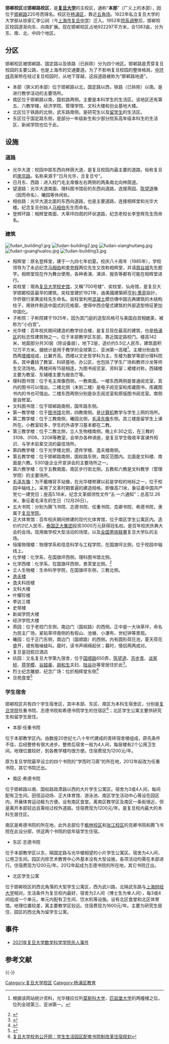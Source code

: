 {{Infobox University Campus
 |大学名称 = 复旦大学
 |校区 = 邯郸校区
 |标题色 = #245AA5
 |图片 = FuDanUni.jpg
 |图片尺寸 = 200px
 |图片名称 = 邯郸路校区正校门
 |通称 = 本部
 |俗称 =
 |又名 =
 |建立时间 = 1922年
 |停用时间 =
 |地址 = 中国上海市邯郸路220号
 |面积 = 1383亩
 |类型 = 主校区
 |用途 =
 |包含学院 =
 |教师 =
 |学生 =
 |著名建筑 =
 |设计 = 
 |保护单位 = 上海市优秀历史建筑
 |原址 =
 |邮编 =
 |交通= [[上海轨道交通18号线|上海轨道交通18号线]][[复旦大学站|复旦大学站]]
 |网站 =
 |附注 =
 |地图 =
 |地图尺寸 =
 |地图名称 =
}}

{{上海市优秀历史建筑
 |省区市 = 上海市
 |名称 = 复旦大学历史建筑群
 |编号 = 4G009
 |时代 = 1921年-1950年
 |所在 = [[上海市|上海市]][[杨浦区|杨浦区]]
 |公布 = 2004年
}}
'''邯郸校区'''或'''邯郸路校区'''，是'''[[复旦大学|复旦大学]]'''的主校区，通称“'''本部'''”（广义上的本部），因位于[[邯郸路_(上海)|邯郸路]]220号而得名。校区在[[杨浦区|杨浦区]]，靠近[[江湾五角场|五角场]]。1922年私立复旦大学的大学部从徐家汇李公祠（今[[上海市复旦中学|上海市复旦中学]]）迁入。1952年[[院系调整|院系调整]]后，邯郸校区校园逐渐向东、向南扩展。现在邯郸校区占地922297平方米，合1383亩，分为东、南、北、中四个地区。
==分区==
邯郸校区被邯郸路、国定路以及铁路（已拆除）分为四个地区。邯郸路是贯穿复旦校园的主要公路，也是上海市的交通要道。为了不影响复旦校园的整体格局，[[上海中环线|中环线]]高架桥在经过复旦校园时，从地下穿越，这段道路被称为“邯郸路地道”。
* 本部（狭义的本部）位于邯郸路以北，国定路以西，铁路（已拆除）以南。是进行教学活动的主要场所。
* 南区位于邯郸路以南，国权路两侧。主要是本科学生的生活区。该地区还有第五、六教学楼，经济学院、管理学院、文科大楼和创业基地大楼。
* 北区位于铁路的北侧，武东路南侧。是研究生以及[[留学生|留学生]]的生活区。
* 东区位于国定路东侧，是部分一年级新生和少部分院系高年级本科生的生活区，新闻学院也位于此。

==设施==
===道路===

*光华大道：校园中部东西向林荫大道，是复旦校园内最主要的道路，俗称复旦的[[南京路_(上海市)|南京路]]。名称来源于“日月光华，旦复旦兮”。
*日月东、西路：进入校门毛主席像左右两侧的两条南北向林荫道。
*望道路：光华大道南面、理科图书馆前的东西向道路，连接燕园、[[陈望道|陈望道]]像（因而命名）、曦园等休闲处。
*相伯路：光华大道北面的东西向道路，也是主要道路，连接相辉堂和光华大楼。纪念复旦创始人[[马相伯|马相伯]]先生而命名。
*登辉环路：相辉堂南面、大草坪四周的环状道路，纪念老校长李登辉先生而命名。

===建筑===
[[File:fudan_building1.jpg|thumb]]
[[File:fudan-building2.jpg|thumb]]
[[File:fudan-xianghuitang.jpg|thumb]]
[[File:fudan-guanghualou.jpg|thumb]]
[[File:fudan-building3.jpg|thumb]]
*相辉堂：原名登辉堂，建于一九四七年初夏。校庆八十周年（1985年），学校领导为了永远纪念[[马相伯|马相伯]]和[[李登辉_(复旦大学校长)|李登辉]]两位先生又改称相辉堂，并请[[周谷城|周谷城]]先生题字。相辉堂现在作为舞台使用，各种表演、演讲、报告等都有可能在相辉堂进行。
* 奕柱堂：現為[[复旦大学校史馆|复旦大学校史馆]]，又稱“700号楼”、奕柱堂、仙舟馆，是复旦大学邯鄲校區最早的建筑。奕柱堂建於1921年，由美國建築師[[亨利·墨菲|亨利·墨菲]]設計，华侨银行家黄奕柱先生命名。奕柱堂利用[[混凝土|混凝土]]模仿傳中国古典建筑的木结构柱子，用铁件制造中国式的花格窗，使得中西合璧式建筑的外部造型特征更加中国化。
* 子彬院：子彬院建于1925年，因为其门庭的造型风格可与美国白宫相媲美，被称为“小白宫”。
*光华楼：百年校庆期间建造的教学综合楼，是复旦现在最高的建筑，也是[[杨浦区|杨浦区]]的标志性建筑物之一。位于本部教学区东部，靠近国定路校门。楼高142米，地面部分共30层（除设备层），地下2层，造价约5.5亿人民币，建筑面积12万平方米。据统计是用于教学的全球第三、亚洲第一高楼<ref>{{cite web |url=http://www.emporis.com/en/bu/sk/st/tp/ty/ed/ |title=存档副本 |accessdate=2007-06-15  |deadurl=yes |archiveurl=https://web.archive.org/web/20070426040240/http://www.emporis.com/en/bu/sk/st/tp/ty/ed/ |archivedate=2007-04-26 }} 根据该网站统计资料，光华楼应位列[[莫斯科大学|莫斯科大学]]、[[匹兹堡大学|匹兹堡大学]]的两幢楼之后，位列全球第三、亚洲第一。</ref>。主楼分别由东西两[[塔楼|塔楼]]组成，比翼齐高。西楼以文史哲学科为主，东楼为数学等部分理科院系，其中囊括了教室、科研基地、办公区，也包括了学生广场和教师沙龙等师生交流场地。两楼间有15层相连，为图书阅览室、资料室；裙楼对称，西辅楼主要为教室、东辅楼主要为报告厅等。
*理科图书馆：位于毛主席像西侧，一教南面。一楼东西两侧是普通阅览室，其内的图书可以借出。二楼北侧（未到二楼）是电子阅览室和库藏图书，库藏图书内的书也可借出。二楼东西两侧分别是杂志阅览室和原版图书阅览室。南侧是自修室。
*文科图书馆：位于邯郸路南侧，国年路东侧。
*第一教学楼：位于[[图书馆|图书馆]]北侧，四教南侧。是[[计算机|计算机]]教学与学生上网的场所。
*第二教学楼：位于三教南侧，曦园北侧，[[毛泽东塑像|毛泽东像]]东侧。其三楼是留学生上课所在。小教室较多，学生的外语学习基本都在二教。
*第三教学楼：位于二教北侧，立人生物楼南侧。晚上6:30之后，在三教的3108、3106、3208等教室，会举办各种讲座，是复旦学生吸收丰富课外知识、与学术前辈交流的最佳场所。
*第四教学楼：位于光学楼北侧，遗传学楼、逸夫楼南侧。
*第五教学楼：位于邯郸路南侧，国权路东侧，南区范围内。北面是文科楼、南面是六教。5301是企业开宣讲会的主要场所之一。
*第六教学楼：位于五教南面，南区步行街北侧。五教和六教是文科教学（管理学院）的主要场所。
*[[毛泽东塑像|毛泽东像]]：为不戴帽背手站像，在光华楼修建以前是学校的地标之一，位于校园中轴线上。采用了文革时期普遍的建造规格，即像高7.1米，象征着中国共产党七一建党日；座高5.16米，纪念文革纲领性文件“五·一六通知”；总高12.26米，象征着毛泽东的生日（12月26日）。
*五大书院：分别为腾飞书院、志德书院、任重书院、克卿书院、希德书院，隶属于[[复旦学院|复旦学院]]。
*正大体育馆：百年校庆期间修建的现代化体育馆，位于南区学生公寓区内。造价约2亿人民币，[[泰国|泰国]][[正大集团|正大集团]]投资3000万元获得冠名权。是百年校庆庆典大会的会场。现用做学校大型活动的场馆，以及[[全国男排联赛|全国男排联赛]]复旦大学队的主场。
*恒隆物理楼：物理学系和信息科学与工程学院，在国旗坪北侧，位于校园中轴线上。
*化学楼：化学系，在国旗坪西侧，理科图书馆北侧。
*化学西楼：化学系，在国旗坪西侧，景芙堂北侧。<ref>{{Cite_news |author1=申宁 |date=2017年3月28日<!--2017年03月28日13:23--> |title=复旦大学一化学实验室发生爆炸 一学生受伤--教育--人民网 |url=http://edu.people.com.cn/n1/2017/0328/c367001-29174822.html |dead-url=no |format=html |editor1=申宁 |editor2=林露 |department=教育 |newspaper=edu.people.com.cn |type= |series=本网原创 |language=zh-Hans |volume= |issue=1 |others= |edition=1st |location=北京 |publisher=人民网 |publication-date=2017年3月28日 |agency=人民网 |page=1 |id= |archive-url=https://web.archive.org/web/20170329050841/http://edu.people.com.cn/n1/2017/0328/c367001-29174822.html |archive-date=2017年3月29日 |access-date=2017-03-29 |via= |registration= |subscription= |lay-url= |lay-source= |lay-date= |quote=人民网北京3月28日电（记者申宁）据复旦大学官微消息 |postscript= |ref= }}{{Cite_news |author1=刘晓晶 |date=2017-03-28<!--2017-3-28 09:56:20--> |title=复旦大学一实验室昨晚发生事故 一学生手部受伤-刘晓晶,西楼,师生,疑似,警钟长鸣,实验室,常抓不懈,事故,实验,报称,-上海频道-东方网 |url=http://sh.eastday.com/m/20170328/u1ai10463374.html |dead-url=no |format=html |editor11=李婉怡 |department=上海频道 |newspaper=sh.eastday.com |type= |series=滚动新闻 |language=zh-Hans |volume= |issue=1 |others= |edition=1st |location=上海 |publisher=东方网 |publication-date=2017-03-28 |agency=东方网 |page=1 |id= |archive-url=https://web.archive.org/web/20170329050957/http://sh.eastday.com/m/20170328/u1ai10463374.html |archive-date=2017-03-29 |access-date=2017-03-29 |via= |registration= |subscription= |lay-url= |lay-source= |lay-date= |quote=据复旦大学官方消息，3月27日19时许，复旦大学化学西楼一实验室发生烟雾报警，同时有学生报称在楼内听到疑似轻微爆炸声。 |postscript= |ref= }}</ref>
*立人生物楼：生命科学学院，在国旗坪东侧，三教北侧。
*[[逸夫楼|逸夫楼]]
*逸夫科技楼
*文科大楼
*叶耀珍楼
*李达三楼
*史带楼
*新闻学院大楼
*经济学院大楼
*燕园：位于老校门东侧，南边门（国权路）的西侧。正中是一大块草坪，命名为民主广场，紧贴草坪南侧的有假山、池塘、小瀑布、世纪钟等景观。
*曦园：位于正门东侧，南边门（国顺路）的西侧。内有圆形荷花池，夏天荷花盛开，或有聒噪蛙叫。晨时，读书声绵绵起伏；暮时，情侣两两成对。
*复旦皇冠假日酒店
*玖园：又名复旦大学第九宿舍，位于[[国顺路|国顺路]]650弄，[[陈望道|陈望道]]、[[苏步青|苏步青]]、[[谈家桢|谈家桢]]、[[蒋学模|蒋学模]]、[[谷超豪|谷超豪]]、[[胡和生|胡和生]]夫妇、[[陆谷孙|陆谷孙]]等曾居住於此<ref>{{cite news |title=修缮好苏步青旧居、谈家桢旧居，弘扬科学和爱国精神！大师风采巡礼暨“玖园”项目推进座谈会举行 |url=https://news.fudan.edu.cn/2020/1229/c31a107621/page.htm |accessdate=2021-02-09 |archive-date=2021-02-11 |archive-url=https://web.archive.org/web/20210211120137/https://news.fudan.edu.cn/2020/1229/c31a107621/page.htm |dead-url=no }}</ref>。
*烈士纪念雕塑、纪念广场：位於相辉堂东侧<ref>{{cite news |title=复旦大学烈士纪念雕塑、纪念广场落成 |url=https://www.sohu.com/a/458684080_362042}}</ref>
*旦苑食堂<ref>{{cite news |title=复旦大学2020-2022年邯郸校区旦苑食堂三楼餐厅委托经营服务采购比选项目比选公告 |url=http://www.xyfw.fudan.edu.cn/ab/bf/c16510a240575/page.htm |accessdate=2022-02-16 |archive-date=2022-02-16 |archive-url=https://web.archive.org/web/20220216022817/http://www.xyfw.fudan.edu.cn/ab/bf/c16510a240575/page.htm }}</ref>

===学生宿舍===
邯郸校区共有四个学生宿舍区，其中本部、东区、南区为本科生宿舍区，分别是[[复旦学院|复旦学院]]任重书院、志德书院和希德书院学生的住宿区<ref>[http://xxgk.fudan.edu.cn/s/68/t/297/9c/57/info40023.htm 复旦大学校务公开网：学生生活园区配套书院制改革住宿规划]</ref>；北区学生公寓主要供研究生和留学生居住。
*本部·任重书院

位于本部教学区内。由数座20世纪七八十年代建成的青砖宿舍楼组成，原先条件不佳，后经整修有很大进步。整修后宿舍一般为4人间，每层楼有2个公用卫生间。地理位置较好，到各教学楼均很方便。住宿费现为1200元/年。

原为复旦学院最早设立的四个书院的“学而时习斋”的所在地，2012年起改为任重书院，其它书院迁出。
*南区·希德书院

位于邯郸路以南、国权路政肃路以西的大片学生公寓区。宿舍为3或4人间，每间配有卫生间。田径运动场、正大体育馆、游泳池、南区学生活动中心等设在园区内，开展体育运动极为方便。设有南区食堂。离南区教学区及南区一条街很近，但是离开本部较远且需经过校外道路。住宿费现为1200元/年。是复旦校内最大的本科生居住区。

南区是希德书院的所在地，此外总部位于[[复旦大学枫林校区|枫林校区]]和[[复旦大学张江校区|张江校区]]的克卿书院和腾飞书院在此设分部，供这两个书院的低年级学生住宿。

*东区·志德书院

位于本部教学区以东，隔国定路与光华楼相望的小片学生公寓区。宿舍为4人间，公用卫生间。园区内除艺术教育中心外基本没有大型设施，各项活动均需在本部进行。住宿费现为1200元/年。2012年起成为志德书院的所在地，其它书院迁出。

*北区学生公寓
位于邯郸校区的西北角落的大型学生公寓区，西为武川路，北隔武东路与[[上海财经大学|上海财经大学]]相对。生活条件为复旦校内最好，宿舍为2人间（博士生为单人间），每3或4间组成一个单元，单元内配有卫生间、饮水机等设施。设有北区食堂和北区体育馆。地理位置较差，离主要教学区较远。住宿费现为1600元/年。主要为研究生居住，园区的西北角为留学生公寓。

== 事件 ==
* [[2021年复旦大学数学科学学院杀人事件|2021年复旦大学数学科学学院杀人事件]]

== 参考文献 ==
{{Reflist}}

{{-}}

{{模板:中國近代大學建築}}
{{复旦大学}}

[[Category:复旦大学校区|Category:复旦大学校区]]
[[Category:杨浦区教育|Category:杨浦区教育]]